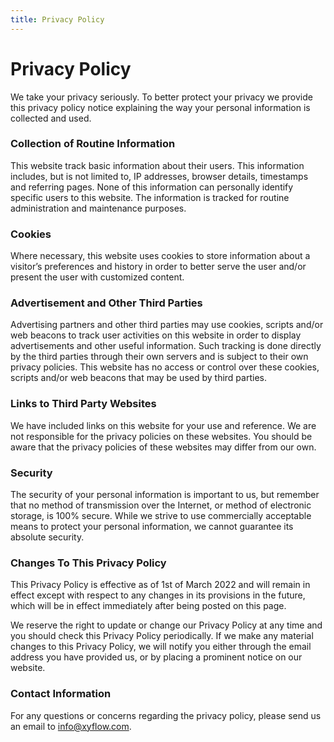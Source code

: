 ```yaml
---
title: Privacy Policy
---
```



<TextOnlyLayout>

# Privacy Policy

We take your privacy seriously. To better protect your privacy we provide this privacy policy notice explaining the way your personal information is collected and used.

### Collection of Routine Information

This website track basic information about their users. This information includes, but is not limited to, IP addresses, browser details, timestamps and referring pages. None of this information can personally identify specific users to this website. The information is tracked for routine administration and maintenance purposes.

### Cookies

Where necessary, this website uses cookies to store information about a visitor’s preferences and history in order to better serve the user and/or present the user with customized content.

### Advertisement and Other Third Parties

Advertising partners and other third parties may use cookies, scripts and/or web beacons to track user activities on this website in order to display advertisements and other useful information. Such tracking is done directly by the third parties through their own servers and is subject to their own privacy policies. This website has no access or control over these cookies, scripts and/or web beacons that may be used by third parties.

### Links to Third Party Websites

We have included links on this website for your use and reference. We are not responsible for the privacy policies on these websites. You should be aware that the privacy policies of these websites may differ from our own.

### Security

The security of your personal information is important to us, but remember that no method of transmission over the Internet, or method of electronic storage, is 100% secure. While we strive to use commercially acceptable means to protect your personal information, we cannot guarantee its absolute security.

### Changes To This Privacy Policy

This Privacy Policy is effective as of 1st of March 2022 and will remain in effect except with respect to any changes in its provisions in the future, which will be in effect immediately after being posted on this page.

We reserve the right to update or change our Privacy Policy at any time and you should check this Privacy Policy periodically. If we make any material changes to this Privacy Policy, we will notify you either through the email address you have provided us, or by placing a prominent notice on our website.

### Contact Information

For any questions or concerns regarding the privacy policy, please send us an email to info@xyflow.com.

</TextOnlyLayout>
